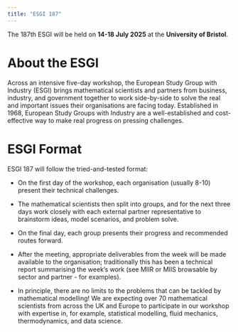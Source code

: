 ```yaml
---
title: "ESGI 187"
---
```


The 187th ESGI will be held on **14-18 July 2025** at the **University of Bristol**. 

# About the ESGI

Across an intensive five-day workshop, the European Study Group with Industry (ESGI) brings mathematical scientists and partners from business, industry, and government together to work side-by-side to solve the real and important issues their organisations are facing today. Established in 1968, European Study Groups with Industry are a well-established and cost-effective way to make real progress on pressing challenges.  

# ESGI Format
 
ESGI 187 will follow the tried-and-tested format:

* On the first day of the workshop, each organisation (usually 8-10) present their technical challenges.

* The mathematical scientists then split into groups, and for the next three days work closely with each external partner representative to brainstorm ideas, model scenarios, and problem solve.

* On the final day, each group presents their progress and recommended routes forward. 

* After the meeting, appropriate deliverables from the week will be made available to the organisation; traditionally this has been a technical report summarising the week’s work (see MIIR or MIIS browsable by sector and partner - for examples).

 * In principle, there are no limits to the problems that can be tackled by mathematical modelling! We are expecting over 70 mathematical scientists from across the UK and Europe to participate in our workshop with expertise in, for example, statistical modelling, fluid mechanics, thermodynamics, and data science.

